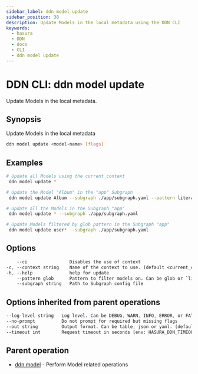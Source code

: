 ```yaml
---
sidebar_label: ddn model update
sidebar_position: 38
description: Update Models in the local metadata using the DDN CLI
keywords:
  - hasura
  - DDN
  - docs
  - CLI
  - ddn model update
---
```


# DDN CLI: ddn model update

Update Models in the local metadata.

## Synopsis

Update Models in the local metadata

```bash
ddn model update <model-name> [flags]
```

## Examples

```bash
# Update all Models using the current context
 ddn model update *

# Update the Model "Album" in the "app" Subgraph
 ddn model update Album --subgraph ./app/subgraph.yaml --pattern literal

# Update all the Models in the Subgraph "app"
 ddn model update * --subgraph ./app/subgraph.yaml

# Update Models filtered by glob pattern in the Subgraph "app"
 ddn model update user* --subgraph ./app/subgraph.yaml
```

## Options

```sass
    --ci                Disables the use of context
-c, --context string    Name of the context to use. (default <current_context>)
-h, --help              help for update
    --pattern glob      Pattern to filter models on. Can be glob or `literal`. `glob` by default (default "glob")
    --subgraph string   Path to Subgraph config file
```

## Options inherited from parent operations

```sass
--log-level string   Log level. Can be DEBUG, WARN, INFO, ERROR, or FATAL. (default "INFO")
--no-prompt          Do not prompt for required but missing flags
--out string         Output format. Can be table, json or yaml. (default "table")
--timeout int        Request timeout in seconds [env: HASURA_DDN_TIMEOUT] (default 100)
```

## Parent operation

- [ddn model](/cli/commands/ddn_model) - Perform Model related operations
